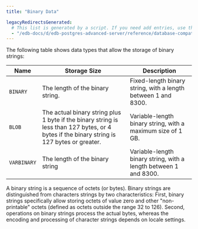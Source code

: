 ```yaml
---
title: "Binary Data"

legacyRedirectsGenerated:
  # This list is generated by a script. If you need add entries, use the `legacyRedirects` key.
  - "/edb-docs/d/edb-postgres-advanced-server/reference/database-compatibility-for-oracle-developers-reference-guide/12/Database_Compatibility_for_Oracle_Developers_Reference_Guide.1.013.html"
---
```


<div id="binary_data" class="registered_link"></div>

The following table shows data types that allow the storage of binary strings:

| Name        | Storage Size                                                                                                                               | Description                                                      |
| ----------- | ------------------------------------------------------------------------------------------------------------------------------------------ | ---------------------------------------------------------------- |
| `BINARY`    | The length of the binary string.                                                                                                           | Fixed-length binary string, with a length between 1 and 8300.    |
| `BLOB`      | The actual binary string plus 1 byte if the binary string is less than 127 bytes, or 4 bytes if the binary string is 127 bytes or greater. | Variable-length binary string, with a maximum size of 1 GB.      |
| `VARBINARY` | The length of the binary string                                                                                                            | Variable-length binary string, with a length between 1 and 8300. |

A binary string is a sequence of octets (or bytes). Binary strings are distinguished from characters strings by two characteristics: First, binary strings specifically allow storing octets of value zero and other "non-printable" octets (defined as octets outside the range 32 to 126). Second, operations on binary strings process the actual bytes, whereas the encoding and processing of character strings depends on locale settings.
